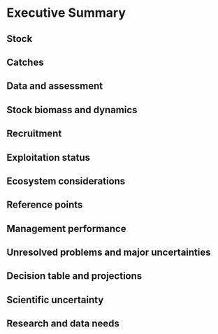 # Executive Summary {#sec-exec-sum}

<!--- Where possible, the executive summary should paraphrase the shared content of the body of the report to minimize redundancy.--->

## Stock{-}


## Catches{-}


## Data and assessment{-}


## Stock biomass and dynamics{-}


## Recruitment{-}


## Exploitation status{-}


## Ecosystem considerations{-}


## Reference points{-}


## Management performance{-}


## Unresolved problems and major uncertainties{-}


## Decision table and projections{-}


## Scientific uncertainty{-}


## Research and data needs{-}
